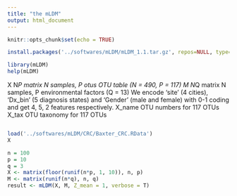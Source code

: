 ```yaml
---
title: "the mLDM"
output: html_document
---
```


```r
knitr::opts_chunk$set(echo = TRUE)
```

```r
install.packages('../softwares/mLDM/mLDM_1.1.tar.gz', repos=NULL, type="source")
```

```r
library(mLDM)
help(mLDM)
```

   X   N*P matrix  N samples, P otus  OTU table (N = 490, P = 117)
   M   N*Q matrix  N samples, P environmental factors (Q = 13)
       We encode 'site' (4 cities), 'Dx_bin' (5 diagnosis states) and 'Gender' (male and female) with 0-1 coding and get 4, 5, 2 features respectively.
   X_name  OTU numbers for 117 OTUs
   X_tax   OTU taxonomy for 117 OTUs
   
```r

```
   
```r
load('../softwares/mLDM/CRC/Baxter_CRC.RData')
X
```

```r
n = 100
p = 10
q = 3
X <- matrix(floor(runif(n*p, 1, 10)), n, p)
M <- matrix(runif(n*q), n, q)
result <- mLDM(X, M, Z_mean = 1, verbose = T)
```

